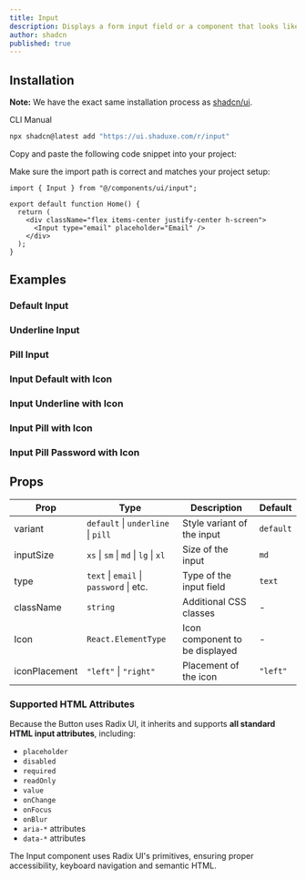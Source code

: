 ---
title: Input
description: Displays a form input field or a component that looks like an input field.
author: shadcn
published: true
---

## Installation

<Callout>

**Note:** We have the exact same installation process as [shadcn/ui](https://ui.shadcn.com/docs/installation/).

</Callout>

<Tabs defaultValue="cli">

<TabsList>
  <TabsTrigger value="cli">CLI</TabsTrigger>
  <TabsTrigger value="manual">Manual</TabsTrigger>
</TabsList>

<TabsContent value="cli">

```bash
npx shadcn@latest add "https://ui.shaduxe.com/r/input"
```

</TabsContent>

<TabsContent value="manual">

<Steps>

<Step title="Copy the Code">
    Copy and paste the following code snippet into your project:
</Step>

<ComponentSource name="input" />

<Step>Make sure the import path is correct and matches your project setup:</Step>

```tsx {1,6} showLineNumbers
import { Input } from "@/components/ui/input";

export default function Home() {
  return (
    <div className="flex items-center justify-center h-screen">
      <Input type="email" placeholder="Email" />
    </div>
  );
}
```

</Steps>

</TabsContent>

</Tabs>

## Examples

### Default Input

<ComponentPreview name="input-default-example" />

### Underline Input

<ComponentPreview name="input-underline-example" />

### Pill Input

<ComponentPreview name="input-pill-example" />

### Input Default with Icon

<ComponentPreview name="input-default-icon-example" />

### Input Underline with Icon

<ComponentPreview name="input-underline-icon-example" />

### Input Pill with Icon

<ComponentPreview name="input-pill-icon-example" />

### Input Pill Password with Icon

<ComponentPreview name="input-pill-icon-password-example" />

## Props

| Prop          | Type                                    | Description                                | Default   |
|---------------|-----------------------------------------|--------------------------------------------|-----------|
| variant       | `default` \| `underline` \| `pill`    | Style variant of the input                  | `default` |
| inputSize     | `xs` \| `sm` \| `md` \| `lg` \| `xl` | Size of the input                           | `md`      |
| type          | `text` \| `email` \| `password` \| etc. | Type of the input field                     | `text`    |
| className     | `string`                                | Additional CSS classes                     | -         |
| Icon          | `React.ElementType`                     | Icon component to be displayed             | -         |
| iconPlacement | `"left"` \| `"right"`                   | Placement of the icon                       | `"left"`  |

### Supported HTML Attributes

Because the Button uses Radix UI, it inherits and supports **all standard HTML input attributes**, including:

- `placeholder`
- `disabled`
- `required`
- `readOnly`
- `value`
- `onChange`
- `onFocus`
- `onBlur`
- `aria-*` attributes
- `data-*` attributes

The Input component uses Radix UI's primitives, ensuring proper accessibility, keyboard navigation and semantic HTML.
